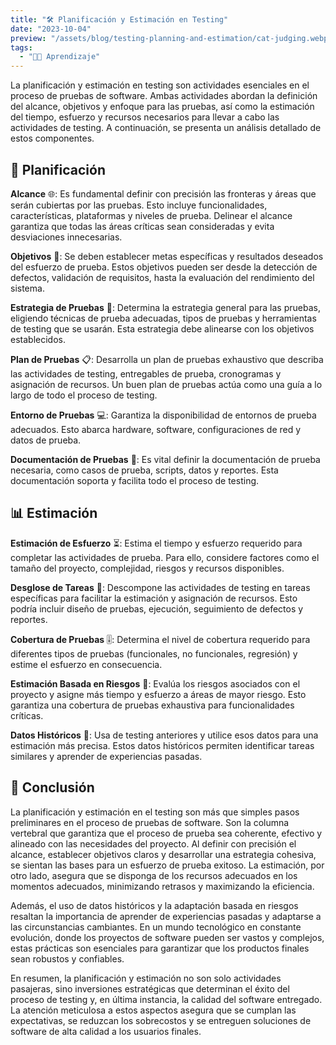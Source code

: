 ```yaml
---
title: "🛠️ Planificación y Estimación en Testing"
date: "2023-10-04"
preview: "/assets/blog/testing-planning-and-estimation/cat-judging.webp"
tags:
  - "👨‍💻 Aprendizaje"
---
```


La planificación y estimación en testing son actividades esenciales en el
proceso de pruebas de software. Ambas actividades abordan la definición del
alcance, objetivos y enfoque para las pruebas, así como la estimación del
tiempo, esfuerzo y recursos necesarios para llevar a cabo las actividades de
testing. A continuación, se presenta un análisis detallado de estos componentes.

## 📌 Planificación

**Alcance** 🌐: Es fundamental definir con precisión las fronteras y áreas que
serán cubiertas por las pruebas. Esto incluye funcionalidades, características,
plataformas y niveles de prueba. Delinear el alcance garantiza que todas las
áreas críticas sean consideradas y evita desviaciones innecesarias.

**Objetivos** 🎯: Se deben establecer metas específicas y resultados deseados
del esfuerzo de prueba. Estos objetivos pueden ser desde la detección de
defectos, validación de requisitos, hasta la evaluación del rendimiento del
sistema.

**Estrategia de Pruebas** 🧭: Determina la estrategia general para las pruebas,
eligiendo técnicas de prueba adecuadas, tipos de pruebas y herramientas de
testing que se usarán. Esta estrategia debe alinearse con los objetivos
establecidos.

**Plan de Pruebas** 📋: Desarrolla un plan de pruebas exhaustivo que describa
las actividades de testing, entregables de prueba, cronogramas y asignación de
recursos. Un buen plan de pruebas actúa como una guía a lo largo de todo el
proceso de testing.

**Entorno de Pruebas** 💻: Garantiza la disponibilidad de entornos de prueba
adecuados. Esto abarca hardware, software, configuraciones de red y datos de
prueba.

**Documentación de Pruebas** 📄: Es vital definir la documentación de prueba
necesaria, como casos de prueba, scripts, datos y reportes. Esta documentación
soporta y facilita todo el proceso de testing.

## 📊 Estimación

**Estimación de Esfuerzo** ⏳: Estima el tiempo y esfuerzo requerido para
completar las actividades de prueba. Para ello, considere factores como el
tamaño del proyecto, complejidad, riesgos y recursos disponibles.

**Desglose de Tareas** 🧱: Descompone las actividades de testing en tareas
específicas para facilitar la estimación y asignación de recursos. Esto podría
incluir diseño de pruebas, ejecución, seguimiento de defectos y reportes.

**Cobertura de Pruebas** 🎚️: Determina el nivel de cobertura requerido para
diferentes tipos de pruebas (funcionales, no funcionales, regresión) y estime el
esfuerzo en consecuencia.

**Estimación Basada en Riesgos** 🚧: Evalúa los riesgos asociados con el
proyecto y asigne más tiempo y esfuerzo a áreas de mayor riesgo. Esto garantiza
una cobertura de pruebas exhaustiva para funcionalidades críticas.

**Datos Históricos** 📜: Usa de testing anteriores y utilice esos datos para una
estimación más precisa. Estos datos históricos permiten identificar tareas
similares y aprender de experiencias pasadas.

## 📝 Conclusión

La planificación y estimación en el testing son más que simples pasos
preliminares en el proceso de pruebas de software. Son la columna vertebral que
garantiza que el proceso de prueba sea coherente, efectivo y alineado con las
necesidades del proyecto. Al definir con precisión el alcance, establecer
objetivos claros y desarrollar una estrategia cohesiva, se sientan las bases
para un esfuerzo de prueba exitoso. La estimación, por otro lado, asegura que se
disponga de los recursos adecuados en los momentos adecuados, minimizando
retrasos y maximizando la eficiencia.

Además, el uso de datos históricos y la adaptación basada en riesgos resaltan la
importancia de aprender de experiencias pasadas y adaptarse a las circunstancias
cambiantes. En un mundo tecnológico en constante evolución, donde los proyectos
de software pueden ser vastos y complejos, estas prácticas son esenciales para
garantizar que los productos finales sean robustos y confiables.

En resumen, la planificación y estimación no son solo actividades pasajeras,
sino inversiones estratégicas que determinan el éxito del proceso de testing y,
en última instancia, la calidad del software entregado. La atención meticulosa a
estos aspectos asegura que se cumplan las expectativas, se reduzcan los
sobrecostos y se entreguen soluciones de software de alta calidad a los usuarios
finales.

